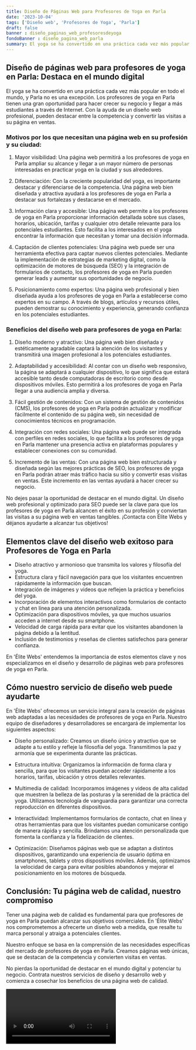 ```yaml
---
title: Diseño de Páginas Web para Profesores de Yoga en Parla
date: '2023-10-04'
tags: ['Diseño web', 'Profesores de Yoga', 'Parla']
draft: false
banner : diseño_paginas_web_profesoresdeyoga
fondoBanner : diseño_pagina_web_parla
summary: El yoga se ha convertido en una práctica cada vez más popular en todo el mundo, y Parla no es una excepción. Los profesores de yoga en Parla tienen una gran oportunidad para hacer crecer su negocio y llegar a más estudiantes a través de Internet. Con la ayuda de un diseño web profesional, pueden destacar entre la competencia y convertir las visitas a su página en ventas. 
---
```


## Diseño de páginas web para profesores de yoga en Parla: Destaca en el mundo digital

El yoga se ha convertido en una práctica cada vez más popular en todo el mundo, y Parla no es una excepción. Los profesores de yoga en Parla tienen una gran oportunidad para hacer crecer su negocio y llegar a más estudiantes a través de Internet. Con la ayuda de un diseño web profesional, pueden destacar entre la competencia y convertir las visitas a su página en ventas. 

### Motivos por los que necesitan una página web en su profesión y su ciudad:

1. Mayor visibilidad: Una página web permitirá a los profesores de yoga en Parla ampliar su alcance y llegar a un mayor número de personas interesadas en practicar yoga en la ciudad y sus alrededores.

2. Diferenciación: Con la creciente popularidad del yoga, es importante destacar y diferenciarse de la competencia. Una página web bien diseñada y atractiva ayudará a los profesores de yoga en Parla a destacar sus fortalezas y destacarse en el mercado.

3. Información clara y accesible: Una página web permite a los profesores de yoga en Parla proporcionar información detallada sobre sus clases, horarios, ubicación, tarifas y cualquier otro detalle relevante para los potenciales estudiantes. Esto facilita a los interesados en el yoga encontrar la información que necesitan y tomar una decisión informada.

4. Captación de clientes potenciales: Una página web puede ser una herramienta efectiva para captar nuevos clientes potenciales. Mediante la implementación de estrategias de marketing digital, como la optimización de motores de búsqueda (SEO) y la integración de formularios de contacto, los profesores de yoga en Parla pueden generar leads y aumentar sus oportunidades de negocio.

5. Posicionamiento como expertos: Una página web profesional y bien diseñada ayuda a los profesores de yoga en Parla a establecerse como expertos en su campo. A través de blogs, artículos y recursos útiles, pueden demostrar su conocimiento y experiencia, generando confianza en los potenciales estudiantes.

### Beneficios del diseño web para profesores de yoga en Parla:

1. Diseño moderno y atractivo: Una página web bien diseñada y estéticamente agradable captará la atención de los visitantes y transmitirá una imagen profesional a los potenciales estudiantes.

2. Adaptabilidad y accesibilidad: Al contar con un diseño web responsivo, la página se adaptará a cualquier dispositivo, lo que significa que estará accesible tanto desde computadoras de escritorio como desde dispositivos móviles. Esto permitirá a los profesores de yoga en Parla llegar a una audiencia amplia y diversa.

3. Fácil gestión de contenidos: Con un sistema de gestión de contenidos (CMS), los profesores de yoga en Parla podrán actualizar y modificar fácilmente el contenido de su página web, sin necesidad de conocimientos técnicos en programación.

4. Integración con redes sociales: Una página web puede ser integrada con perfiles en redes sociales, lo que facilita a los profesores de yoga en Parla mantener una presencia activa en plataformas populares y establecer conexiones con su comunidad.

5. Incremento de las ventas: Con una página web bien estructurada y diseñada según las mejores prácticas de SEO, los profesores de yoga en Parla podrán atraer más tráfico hacia su sitio y convertir esas visitas en ventas. Este incremento en las ventas ayudará a hacer crecer su negocio.

No dejes pasar la oportunidad de destacar en el mundo digital. Un diseño web profesional y optimizado para SEO puede ser la clave para que los profesores de yoga en Parla alcancen el éxito en su profesión y conviertan las visitas a su página web en ventas tangibles. ¡Contacta con Élite Webs y déjanos ayudarte a alcanzar tus objetivos!

<GifSeo />

<Cta />

## Elementos clave del diseño web exitoso para Profesores de Yoga en Parla

- Diseño atractivo y armonioso que transmita los valores y filosofía del yoga.
- Estructura clara y fácil navegación para que los visitantes encuentren rápidamente la información que buscan.
- Integración de imágenes y videos que reflejen la práctica y beneficios del yoga.
- Incorporación de elementos interactivos como formularios de contacto y chat en línea para una atención personalizada.
- Optimización para dispositivos móviles, ya que muchos usuarios acceden a internet desde su smartphone.
- Velocidad de carga rápida para evitar que los visitantes abandonen la página debido a la lentitud.
- Inclusión de testimonios y reseñas de clientes satisfechos para generar confianza.

En 'Élite Webs' entendemos la importancia de estos elementos clave y nos especializamos en el diseño y desarrollo de páginas web para profesores de yoga en Parla.

## Cómo nuestro servicio de diseño web puede ayudarte

En 'Élite Webs' ofrecemos un servicio integral para la creación de páginas web adaptadas a las necesidades de profesores de yoga en Parla. Nuestro equipo de diseñadores y desarrolladores se encargará de implementar los siguientes aspectos:

- Diseño personalizado: Creamos un diseño único y atractivo que se adapte a tu estilo y refleje la filosofía del yoga. Transmitimos la paz y armonía que se experimenta durante las prácticas.

- Estructura intuitiva: Organizamos la información de forma clara y sencilla, para que los visitantes puedan acceder rápidamente a los horarios, tarifas, ubicación y otros detalles relevantes.

- Multimedia de calidad: Incorporamos imágenes y videos de alta calidad que muestren la belleza de las posturas y la serenidad de la práctica del yoga. Utilizamos tecnología de vanguardia para garantizar una correcta reproducción en diferentes dispositivos.

- Interactividad: Implementamos formularios de contacto, chat en línea y otras herramientas para que los visitantes puedan comunicarse contigo de manera rápida y sencilla. Brindamos una atención personalizada que fomenta la confianza y la fidelización de clientes.

- Optimización: Diseñamos páginas web que se adaptan a distintos dispositivos, garantizando una experiencia de usuario óptima en smartphones, tablets y otros dispositivos móviles. Además, optimizamos la velocidad de carga para evitar posibles abandonos y mejorar el posicionamiento en los motores de búsqueda.

## Conclusión: Tu página web de calidad, nuestro compromiso

Tener una página web de calidad es fundamental para que profesores de yoga en Parla puedan alcanzar sus objetivos comerciales. En 'Élite Webs' nos comprometemos a ofrecerte un diseño web a medida, que resalte tu marca personal y atraiga a potenciales clientes.

Nuestro enfoque se basa en la comprensión de las necesidades específicas del mercado de profesores de yoga en Parla. Creamos páginas web únicas, que se destacan de la competencia y convierten visitas en ventas.

No pierdas la oportunidad de destacar en el mundo digital y potenciar tu negocio. Contrata nuestros servicios de diseño y desarrollo web y comienza a cosechar los beneficios de una página web de calidad.

<Video />

<CtaBot job='Profesores de Yoga' city='Parla'/>

<Gmaps query='Parla+españa+maps' />